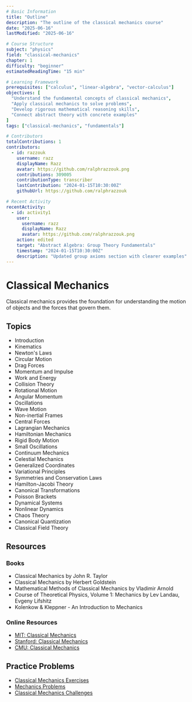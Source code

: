 ```yaml
---
# Basic Information
title: "Outline"
description: "The outline of the classical mechanics course"
date: "2025-06-16"
lastModified: "2025-06-16"

# Course Structure
subject: "physics"
field: "classical-mechanics"
chapter: 1
difficulty: "beginner"
estimatedReadingTime: "15 min"

# Learning Framework
prerequisites: ["calculus", "linear-algebra", "vector-calculus"]
objectives: [
  "Understand the fundamental concepts of classical mechanics",
  "Apply classical mechanics to solve problems",
  "Develop rigorous mathematical reasoning skills",
  "Connect abstract theory with concrete examples"
]
tags: ["classical-mechanics", "fundamentals"]

# Contributors
totalContributions: 1
contributors:
  - id: razzouk
    username: razz
    displayName: Razz
    avatar: https://github.com/ralphrazzouk.png
    contributions: 309005
    contributionType: transcriber
    lastContribution: "2024-01-15T10:30:00Z"
    githubUrl: https://github.com/ralphrazzouk

# Recent Activity
recentActivity:
  - id: activity1
    user:
      username: razz
      displayName: Razz
      avatar: https://github.com/ralphrazzouk.png
    action: edited
    target: "Abstract Algebra: Group Theory Fundamentals"
    timestamp: "2024-01-15T10:30:00Z"
    description: "Updated group axioms section with clearer examples"
---
```


# Classical Mechanics

Classical mechanics provides the foundation for understanding the motion of objects and the forces that govern them.

## Topics

- Introduction
- Kinematics
- Newton's Laws
- Circular Motion
- Drag Forces
- Momentum and Impulse
- Work and Energy
- Collision Theory
- Rotational Motion
- Angular Momentum
- Oscillations
- Wave Motion
- Non-inertial Frames
- Central Forces
- Lagrangian Mechanics
- Hamiltonian Mechanics
- Rigid Body Motion
- Small Oscillations
- Continuum Mechanics
- Celestial Mechanics
- Generalized Coordinates
- Variational Principles
- Symmetries and Conservation Laws
- Hamilton-Jacobi Theory
- Canonical Transformations
- Poisson Brackets
- Dynamical Systems
- Nonlinear Dynamics
- Chaos Theory
- Canonical Quantization
- Classical Field Theory

## Resources

### Books

- Classical Mechanics by John R. Taylor
- Classical Mechanics by Herbert Goldstein
- Mathematical Methods of Classical Mechanics by Vladimir Arnold
- Course of Theoretical Physics, Volume 1: Mechanics by Lev Landau, Evgeny Lifshitz
- Kolenkow & Kleppner - An Introduction to Mechanics

### Online Resources

- [MIT: Classical Mechanics](https://ocw.mit.edu/courses/physics/8-01sc-classical-mechanics-fall-2016/)
- [Stanford: Classical Mechanics](https://www.coursera.org/learn/classical-mechanics)
- [CMU: Classical Mechanics](https://www.cmu.edu/physics/research/classical-mechanics/)

## Practice Problems

- [Classical Mechanics Exercises](https://www.cornell.edu/courses/physics/classical-mechanics/)
- [Mechanics Problems](https://www.cmu.edu/physics/research/classical-mechanics/)
- [Classical Mechanics Challenges](https://www.coursera.org/learn/classical-mechanics) 